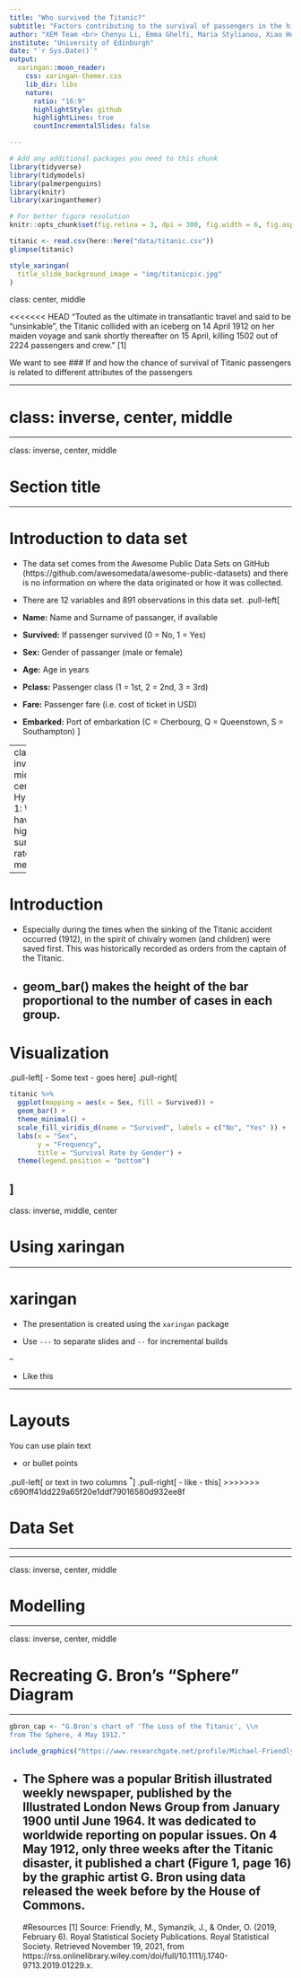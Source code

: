 ```yaml
---
title: "Who survived the Titanic?"
subtitle: "Factors contributing to the survival of passengers in the historic Titanic accident of 1912 "
author: "XEM Team <br> Chenyu Li, Emma Ghelfi, Maria Stylianou, Xiao Hu"
institute: "University of Edinburgh"
date: "`r Sys.Date()`"
output:
  xaringan::moon_reader:
    css: xaringan-themer.css
    lib_dir: libs
    nature:
      ratio: "16:9"
      highlightStyle: github
      highlightLines: true
      countIncrementalSlides: false

---
```


```r
# Add any additional packages you need to this chunk
library(tidyverse)
library(tidymodels)
library(palmerpenguins)
library(knitr)
library(xaringanthemer)
```

```r
# For better figure resolution
knitr::opts_chunk$set(fig.retina = 3, dpi = 300, fig.width = 6, fig.asp = 0.618, out.width = "80%")
```

```r
titanic <- read.csv(here::here("data/titanic.csv"))
glimpse(titanic)
```

```r
style_xaringan(
  title_slide_background_image = "img/titanicpic.jpg"
)
```

class: center, middle



<<<<<<< HEAD
"Touted as the ultimate in transatlantic travel and said to be “unsinkable”, the Titanic collided with an iceberg on 14 April 1912 on her maiden voyage and sank shortly thereafter on 15 April, killing 1502 out of 2224 passengers and crew." [1]

We want to see 
### If and how the chance of survival of Titanic passengers is related to different attributes of the passengers 


---

class: inverse, center, middle
=======
---

class: inverse, center, middle

# Section title

---

# Introduction to data set
* The data set comes from the Awesome Public Data Sets on GitHub (https://github.com/awesomedata/awesome-public-datasets) and there is no information on where the data originated or how it was collected.

* There are 12 variables and 891 observations in this data set. 
.pull-left[
* **Name:** Name and Surname of passanger, if available 
* **Survived:** If passenger survived (0 = No, 1 = Yes)
* **Sex:** Gender of passanger (male or female)
* **Age:** Age in years
* **Pclass:** Passenger class (1 = 1st, 2 = 2nd, 3 = 3rd) 
* **Fare:** Passenger fare (i.e. cost of ticket in USD)
* **Embarked:** Port of embarkation (C = Cherbourg, Q = Queenstown, S = Southampton) ]

---
class: inverse, middle, center
# Hypothesis 1: Women have a higher survival rate than men

---


# Introduction
* Especially during the times when the sinking of the Titanic accident occurred (1912), in the spirit of chivalry women (and children) were saved first. This was historically recorded as orders from the captain of the Titanic.

* **geom_bar()** makes the height of the bar proportional to the number of cases in each group. 
---

# Visualization
.pull-left[
- Some text
- goes here
]
.pull-right[
```r
titanic %>%
  ggplot(mapping = aes(x = Sex, fill = Survived)) +
  geom_bar() +
  theme_minimal() +
  scale_fill_viridis_d(name = "Survived", labels = c("No", "Yes" )) +
  labs(x = "Sex", 
       y = "Frequency", 
       title = "Survival Rate by Gender") +
  theme(legend.position = "bottom")
```
]
---


class: inverse, middle, center

# Using xaringan

---

# xaringan

- The presentation is created using the `xaringan` package

- Use `---` to separate slides and `--` for incremental builds

--

- Like this

---

# Layouts

You can use plain text

- or bullet points

.pull-left[
or text in two columns $^*$
]
.pull-right[
- like
- this
]
>>>>>>> c690ff41dd229a65f20e1ddf79016580d932ee8f

# Data Set

---



---

class: inverse, center, middle

# Modelling

---

class: inverse, center, middle

# Recreating G. Bron's "Sphere" Diagram

---

``` r
gbron_cap <- "G.Bron's chart of 'The Loss of the Titanic', \\n
from The Sphere, 4 May 1912."
```

```r
include_graphics("https://www.researchgate.net/profile/Michael-Friendly/publication/330916468/figure/fig1/AS:723679168196613@1549549967751/GBrons-chart-of-The-Loss-of-the-Titanic-from-The-Sphere-4-May-1912-Each-subgroup.png")
```

* The Sphere was a popular British illustrated weekly newspaper, published by the Illustrated London News Group from January 1900 until June 1964. It was dedicated to worldwide reporting on popular issues. On 4 May 1912, only three weeks after the Titanic disaster, it published a chart (Figure 1, page 16) by the graphic artist G. Bron using data released the week before by the House of Commons.
---
#Resources
[1] Source: Friendly, M., Symanzik, J., &amp; Onder, O. (2019, February 6). Royal Statistical Society Publications. Royal Statistical Society. Retrieved November 19, 2021, from https://rss.onlinelibrary.wiley.com/doi/full/10.1111/j.1740-9713.2019.01229.x. 
